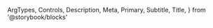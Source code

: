   ArgTypes,
  Controls,
  Description,
  Meta,
  Primary,
  Subtitle,
  Title,
} from '@storybook/blocks'


<Meta of={MenuItemGroupStories} />

<Title />

<Subtitle />

<Description />

---

## Props

On top of all the props, attributes and event handler you can set on a
`<div />` element, the component accepts the following props:

<ArgTypes />

## Playground

<Primary />

<Controls />
